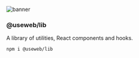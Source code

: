 
<Meta title='Introduction' />

![banner](https://firebasestorage.googleapis.com/v0/b/useweb-lib.appspot.com/o/banners%2FBANNER.svg?alt=media&token=4243d31e-e0e0-4df8-a8c3-74ccb8d242ed)

### @useweb/lib

A library of utilities, React components and hooks.

```sh
npm i @useweb/lib
```
